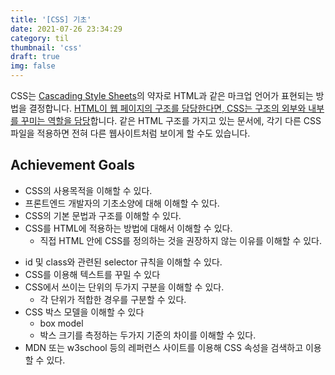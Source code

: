 ```yaml
---
title: '[CSS] 기초'
date: 2021-07-26 23:34:29
category: til
thumbnail: 'css'
draft: true
img: false
---
```



CSS는 <u>Cascading Style Sheets</u>의 약자로 HTML과 같은 마크업 언어가 표현되는 방법을 결정합니다. <u>HTML이 웹 페이지의 구조를 담당한다면, CSS는 구조의 외부와 내부를 꾸미는 역할을 담당</u>합니다. 같은 HTML 구조를 가지고 있는 문서에, 각기 다른 CSS파일을 적용하면 전혀 다른 웹사이트처럼 보이게 할 수도 있습니다.

## Achievement Goals

- CSS의 사용목적을 이해할 수 있다.
- 프론트엔드 개발자의 기초소양에 대해 이해할 수 있다.
- CSS의 기본 문법과 구조를 이해할 수 있다.
- CSS를 HTML에 적용하는 방법에 대해서 이해할 수 있다.
  - 직접 HTML 안에 CSS를 정의하는 것을 권장하지 않는 이유를 이해할 수 있다.

* id 및 class와 관련된 selector 규칙을 이해할 수 있다.
* CSS를 이용해 텍스트를 꾸밀 수 있다
* CSS에서 쓰이는 단위의 두가지 구분을 이해할 수 있다.
  - 각 단위가 적합한 경우를 구분할 수 있다.
* CSS 박스 모델을 이해할 수 있다
  - box model
  - 박스 크기를 측정하는 두가지 기준의 차이를 이해할 수 있다.
* MDN 또는 w3school 등의 레퍼런스 사이트를 이용해 CSS 속성을 검색하고 이용할 수 있다.
